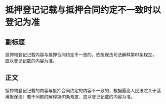 # 抵押登记记载与抵押合同约定不一致时以登记为准
## 副标题
抵押物登记记载内容与抵押合同约定不一致的，依担保法司法解释第61条规定，应以登记记载的内容为准。
## 正文
抵押物登记记载的内容与抵押合同约定的内容不一致的，根据最高人民法院关于适用担保法〉若干问题的解释第61条规定，应以登记记载的内容为准。
